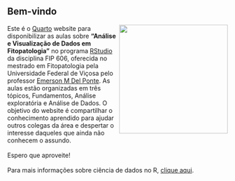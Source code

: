 ## **Bem-vindo**

![](images/histograms.png){style="float: right;" width="248"}

| Este é o [Quarto](https://quarto.org/) website para disponibilizar as aulas sobre **"Análise e Visualização de Dados em Fitopatologia"** no programa [RStudio](https://posit.co/products/open-source/rstudio/) da disciplina FIP 606, oferecida no mestrado em Fitopatologia pela Universidade Federal de Viçosa pelo professor [Emerson M Del Ponte](https://emersondelponte.netlify.app/). As aulas estão organizadas em três tópicos, Fundamentos, Análise exploratória e Análise de Dados. O objetivo do website é compartilhar o conhecimento aprendido para ajudar outros colegas da área e despertar o interesse daqueles que ainda não conhecem o assundo.
| 
| Espero que aproveite!
| 
| Para mais informações sobre ciência de dados no R, [clique aqui](https://r4ds.hadley.nz/).
